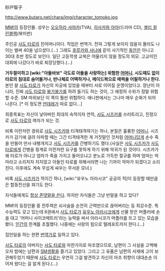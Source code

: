砂戸智子

http://www.butaro.net/chara/img/character_tomoko.jpg

[[MM!]]의 등장인물. 성우는 [[오오하라 사야카]](TVA), [[히사카와 아야]](드라마 CD), [[셸리 컬린블랙]](북미판)

주인공 [[사도 타로]]의 친어머니이다. 직업은 번역가. 전혀 그렇게 보이지 않을지 몰라도 나이는 벌써 40을 넘으셨다.(...) 그래도 [[후루카와 사나에]] 같이 사기적인 [[동안]]은 아니고 30대 초반 정도로 보인다. 일단 고등학생 교복은 어울리지 않을 정도의 외모. 고교미인대회에 나갔다가 바로 퇴장당했다.(...)

'''거두절미하고 [wiki:"아들바보" 극도로 아들을 사랑하는] 위험한 [[어머니]]. 시도때도 없이 타로의 침대로 숨어들거나, 반나체로 어택하거나, 메이드복으로 매력을 어필하거나 한다.''' 본인 왈 [[사도 타로]]가 자신의 자궁에 있었을 때부터 서로 이어질 운명이었다고. 장난이 아니라, 진짜 [[사도 타로]]와 [[붕가붕가]]를 하려 들기도 하는 것이, 그 애정의 수위가 정말 위험할 수준. SM 따위보단 이 쪽이 훨씬 위험하다. 애니판에서는 그나마 매우 순화가 되어 나온다. [* 이 정도면 [[얀데레]]가 따로 없다...]

최종목표는 자신이 낳아버린 최대의 숙적이자 연적, [[사도 시즈카]]를 쓰러트리고, 진정으로 [[사도 타로]]의 여자가 되는 것.

비록 이런저런 경위로 [[사도 시즈카]]와 티격태격하기는 하나, 본질은 훌륭한 [[어머니]]. 시즈카가 감기에 걸려 아파할 때는 그간 티격태격한 게 거짓말인 것처럼 [[어머니]]답게 손수 죽을 만들어 만사 내팽개치고 [[사도 시즈카]]를 간병하기도 했다.(사실은 [[사도 시즈카]]가 [[사도 타로]]에게 간병을 핑계로 이런저런 요구를 못하게 하기 위해 악귀가 된 것이다. 시즈카가 왜 타로가 아니고 엄마가 죽을 가지고 들어오냐고 분노로 가득한 절규를 하며 엄마는 악마라고 소리치자 지지않고 아들인 타로를 위해서라면 나는 기꺼이 악마가 되겠다고 소리친다. 이후에도 계속 무섭게 싸우는 무서운 모녀.)

비록 [[사도 시즈카]]가 적이긴 하나, [wiki:"유우노 아라시코" 공공의 적]이 등장할 때만큼은 합동전선을 펴기도 한다.

자식들에게도 [[존댓말 캐릭터|항상 존댓말을 쓴다]]. 하지만 자식들은 그냥 반말을 하고 있다?

MM!의 등장인물 중 전투력은 쇠사슬을 순전히 근력만으로 끊어버리는 등 최강수준. 특수능력도 갖고 있는데 6권에서 [[사도 타로]]가 [[유우노 아라시코]]에게 선물 받은 머플러에 손을 대고 '어머니 사이코메트리'라는 능력을 써서 아라시코가 머플러를 뜨고 있는 모습을 봤다. [[인간]]의 한계를 초월했다. 나중에는 사랑의 힘으로 텔레포트까지 한다.(...)

집안일을 하는 한편 [[번역가]]로 일하고 있다.

[[사도 타로]]의 아버지는 [[사도 타로]]와 마찬가지로 마조였으므로, 남편이 그 사실을 고백해오자 밤에는 남편과 [[SM]]생활을 즐기고 있었다. 그리고 그 유품은 남편의 서재에 고이 보관해두었기 때문에 [[사도 타로]]는 우연히 그걸 발견하고 자신의 마조 취향이 대대손손 이어져 왔다는 걸 알게 된다.(…)
